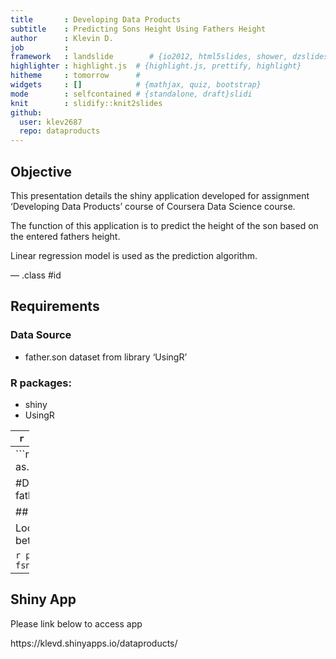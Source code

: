 ---
title       : Developing Data Products
subtitle    : Predicting Sons Height Using Fathers Height
author      : Klevin D.
job         : 
framework   : landslide        # {io2012, html5slides, shower, dzslides, ...}
highlighter : highlight.js  # {highlight.js, prettify, highlight}
hitheme     : tomorrow      # 
widgets     : []            # {mathjax, quiz, bootstrap}
mode        : selfcontained # {standalone, draft}slidi
knit        : slidify::knit2slides
github:
  user: klev2687
  repo: dataproducts
---

## Objective

This presentation details the shiny application developed for assignment 'Developing Data Products' course of Coursera Data Science course.

The function of this application is to predict the height of the son based on the entered fathers height.

Linear regression model is used as the prediction algorithm.

--- .class #id 

## Requirements

### Data Source
* father.son dataset from library 'UsingR'

### R packages:
* shiny
* UsingR

---
```{r, echo=FALSE, warning=FALSE, message=FALSE}
library(UsingR)
library(shiny)
data("father.son")
```

## Cleaning Data Set

Preliminary look at the father.son dataset reveals that there are duplicates in sheight variable.
```{r, echo=TRUE}
which(table(father.son$sheight)>1)
```

The above measurements are removed from the dataset so as to not bias the regression model.

---
```{r, echo=FALSE}
#Duplicate son heights values are identified
shdup <- as.numeric(names(which(table(father.son$sheight)>1)))

#Dataset with no duplicates for son heights
fsnodup <- father.son[!(father.son$sheight %in% shdup),]
```

## Exploratory Analysis

Looking at the dataset, there is a visible correlation between the fathers and sons height.

```{r, echo=FALSE, fig.align='center'}
plot(fsnodup)
fitlm <- lm(sheight~fheight, data = fsnodup)
abline(lm(fitlm), col='red')
```

---
## Shiny App

Please link below to access app

https://klevd.shinyapps.io/dataproducts/


